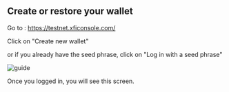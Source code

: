 
## Create or restore your wallet

Go to : https://testnet.xficonsole.com/

Click on "Create new wallet"

or if you already have the seed phrase, click on "Log in with a seed phrase"

![guide](asset/itn1.png)

Once you logged in, you will see this screen.
